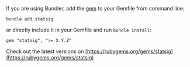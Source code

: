 If you are using Bundler, add the [gem](https://rubygems.org/gems/statsig) to your Gemfile from command line:

```shell
bundle add statsig
```

or directly include it in your Gemfile and run `bundle install`:

```shell
gem "statsig", ">= X.Y.Z"
```

Check out the latest versions on [https://rubygems.org/gems/statsig](https://rubygems.org/gems/statsig)
